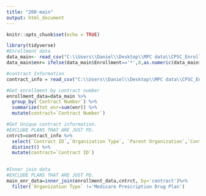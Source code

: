 ```yaml
---
title: "260-main"
output: html_document
---
```


```r
knitr::opts_chunk$set(echo = TRUE)
```





```r
library(tidyverse)
#Enrollment data
data_main<- read_csv("C:\\Users\\Daniel\\Desktop\\MPC data\\CPSC_Enrollment_2019_09\\CPSC_Enrollment_Info_2019_09.csv")
data_main$enr= ifelse(data_main$Enrollment=='*',0,as.numeric(data_main$Enrollment))

#contract Information
contract_info = read_csv("C:\\Users\\Daniel\\Desktop\\MPC data\\CPSC_Enrollment_2019_09\\CPSC_Contract_Info_2019_09.csv")

```

```r
#Get enrollment by contract number
enrollment_data=data_main %>%
  group_by(`Contract Number`) %>%
  summarize(tot_enr=sum(enr)) %>%
  mutate(contract=`Contract Number`)
```

```r

#Get Unique contract information.
#EXCLUDE PLANS THAT ARE JUST PD.
cntrct=contract_info %>%
  select(`Contract ID`,`Organization Type`, `Parent Organization`,`Contract Effective Date`)%>%
  distinct() %>%
  mutate(contract=`Contract ID`)
  
```


```r
#Inner join data
#EXCLUDE PLANS THAT ARE JUST PD.
main_enr_data=inner_join(enrollment_data,cntrct, by='contract')%>%
  filter(`Organization Type` !='Medicare Prescription Drug Plan')



```


